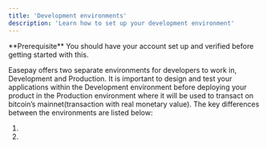 ```yaml
---
title: 'Development environments'
description: 'Learn how to set up your development environment'
---
```


<Info>
  **Prerequisite** You should have your account set up and verified before getting started with this.
</Info>

Easepay offers two separate environments for developers to work in, Development and Production. It is important to design and test your applications within the Development environment before deploying your product in the Production environment where it will be used to transact on bitcoin’s mainnet(transaction with real monetary value). The key differences between the environments are listed below:

1.

2.